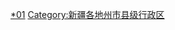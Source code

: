 {{Catnav|頁面分類|...|中国各省行政区划|新疆行政区划|新疆县级行政区}}
{{Catnav|頁面分類|...|新疆行政区划|新疆地级行政区|哈密|哈密行政区划}}
{{Catnav|頁面分類|...|地级行政区|地区 (中国行政区划)|哈密|哈密行政区划}}
{{catmore|哈密地区|新疆维吾尔自治区哈密地区}}

[[Category:哈密行政区划|*01]]
[[Category:新疆各地州市县级行政区|Category:新疆各地州市县级行政区]]